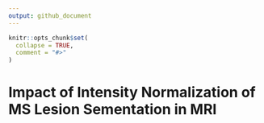 ```yaml
---
output: github_document
---
```


<!-- README.md is generated from README.Rmd. Please edit that file -->

```r
knitr::opts_chunk$set(
  collapse = TRUE,
  comment = "#>"
)
```

# Impact of Intensity Normalization of MS Lesion Sementation in MRI

<!-- badges: start -->
<!-- badges: end -->



